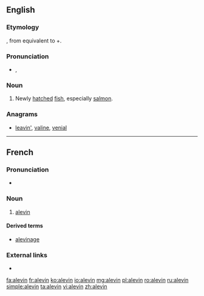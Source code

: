 ==English==

===Etymology===
{{borrowing|fr|lang=en}}, from {{etyl|VL.|en}} {{m|la|*allevamen}} equivalent to {{etyl|la|en}} {{m|la|allevāre||to lift up, raise}}+{{term|-men|lang=la}}.

===Pronunciation===
* {{a|US}} {{enPR|ăl'-ə-vən}}, {{IPA|/ˈæl.ə.vən/|lang=en}}

===Noun===
{{en-noun}}

# Newly [[hatch]]ed [[fish]], especially [[salmon]].

===Anagrams===
* [[leavin'#English|leavin']], [[valine#English|valine]], [[venial#English|venial]]

----
==French==

===Pronunciation===
* {{audio|Fr-Paris--alevin.ogg|Audio (Paris)|lang=fr}}

===Noun===
{{fr-noun|m}}
# [[alevin]]

====Derived terms====
* [[alevinage]]

===External links===
* {{R:TLFi}}

[[fa:alevin]]
[[fr:alevin]]
[[ko:alevin]]
[[io:alevin]]
[[mg:alevin]]
[[pl:alevin]]
[[ro:alevin]]
[[ru:alevin]]
[[simple:alevin]]
[[ta:alevin]]
[[vi:alevin]]
[[zh:alevin]]